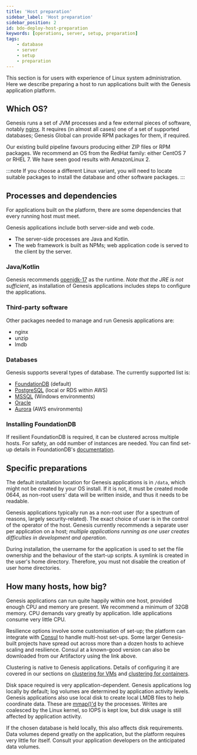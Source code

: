 ```yaml
---
title: 'Host preparation'
sidebar_label: 'Host preparation'
sidebar_position: 2
id: bdo-deploy-host-preparation
keywords: [operations, server, setup, preparation]
tags:
    - database
    - server
    - setup
    - preparation
---
```

This section is for users with experience of Linux system administration. Here we describe preparing a host to run applications built with the Genesis application platform. 

## Which OS?

Genesis runs a set of JVM processes and a few external pieces of software, notably [nginx](https://nginx.org/en/). It requires (in almost all cases) one of a set of supported databases; Genesis Global can provide RPM packages for them, if required.

Our existing build pipeline favours producing either ZIP files or RPM packages. We recommend an OS from the RedHat family: either CentOS 7 or RHEL 7. We have seen good results with AmazonLinux 2.

:::note
If you choose a different Linux variant, you will need to locate suitable packages to install the database and other software packages.
:::

## Processes and dependencies

For applications built on the platform, there are some dependencies that every running host must meet.

Genesis applications include both server-side and web code.

- The server-side processes are Java and Kotlin.
- The web framework is built as NPMs; web application code is served to the client by the server.

### Java/Kotlin

Genesis recommends [openjdk-17](https://openjdk.org/projects/jdk/17/) as the runtime. *Note that the JRE is not sufficient*, as installation of Genesis applications includes steps to configure the applications.

### Third-party software

Other packages needed to manage and run Genesis applications are:

* nginx
* unzip
* lmdb

### Databases

Genesis supports several types of database. The currently supported list is:

* [FoundationDB](https://www.foundationdb.org/) (default)
* [PostgreSQL](https://www.postgresql.org/) (local or RDS within AWS)
* [MSSQL](https://www.microsoft.com/en-gb/sql-server/sql-server-2016) (Windows environments)
* [Oracle](https://www.oracle.com/uk/database/)
* [Aurora](https://aws.amazon.com/rds/aurora/) (AWS environments)


### Installing FoundationDB

If resilient FoundationDB is required, it can be clustered across multiple hosts. For safety, an odd number of instances are needed. You can find set-up details in FoundationDB's [documentation](https://apple.github.io/foundationdb/administration.html).

## Specific preparations

The default installation location for Genesis applications is in `/data`, which might not be created by your OS install. If it is not, it must be created mode 0644, as non-root users' data will be written inside, and thus it needs to be readable.

Genesis applications typically run as a non-root user (for a spectrum of reasons, largely security-related). The exact choice of user is in the control of the operator of the host. Genesis currently recommends a separate user per application on a host; _multiple applications running as one user creates difficulties in development and operation_.

During installation, the username for the application is used to set the file ownership and the behaviour of the start-up scripts. A symlink is created in the user's home directory. Therefore, you must not disable the creation of user home directories.


## How many hosts, how big?

Genesis applications can run quite happily within one host, provided enough CPU and memory are present. We recommend a minimum of 32GB memory. CPU demands vary greatly by application. Idle applications consume very little CPU.

Resilience options involve some customisation of set-up; the platform can integrate with [Consul](https://www.consul.io/) to handle multi-host set-ups. Some larger Genesis-built projects have spread out across more than a dozen hosts to achieve scaling and resilience. Consul at a known-good version can also be downloaded from our Artifactory using the link above.

Clustering is native to Genesis applications. Details of configuring it are covered in our sections on [clustering for VMs](/build-deploy-operate/deploy/hosting-infrastructure/virtual-machines/#clustering) and [clustering for containers](/build-deploy-operate/deploy/hosting-infrastructure/containers/#clustering).

Disk space required is very application-dependent. Genesis applications log locally by default; log volumes are determined by application activity levels.  Genesis applications also use local disk to create local LMDB files to help coordinate data. These are [mmap()'d](https://linuxhint.com/using_mmap_function_linux/) by the processes. Writes are coalesced by the Linux kernel, so IOPS is kept low, but disk usage is still affected by application activity.

If the chosen database is held locally, this also affects disk requirements. Data volumes depend greatly on the application, but the platform requires very little for itself. Consult your application developers on the anticipated data volumes.

